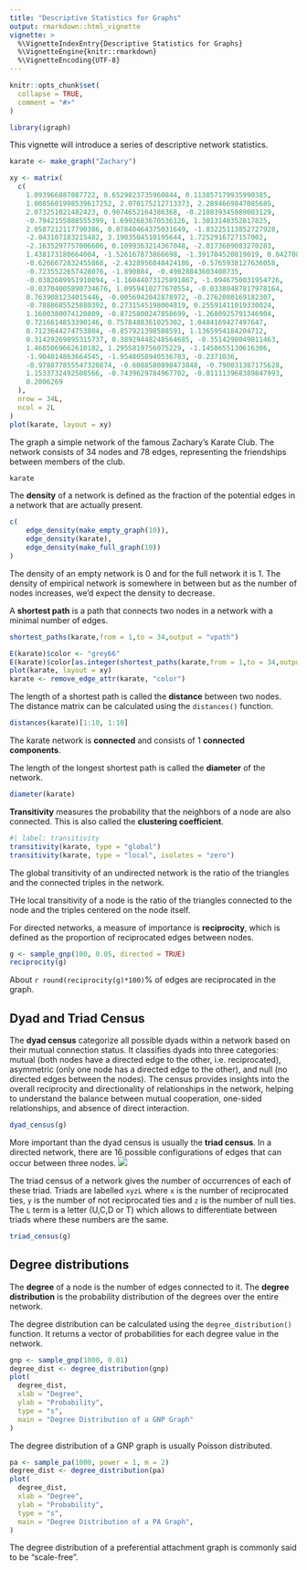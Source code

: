 ```yaml
---
title: "Descriptive Statistics for Graphs"
output: rmarkdown::html_vignette
vignette: >
  %\VignetteIndexEntry{Descriptive Statistics for Graphs}
  %\VignetteEngine{knitr::rmarkdown}
  %\VignetteEncoding{UTF-8}
---
```


```r
knitr::opts_chunk$set(
  collapse = TRUE,
  comment = "#>"
)
```

```r
library(igraph)
```

This vignette will introduce a series of descriptive network statistics.

```r
karate <- make_graph("Zachary")
```

```r
xy <- matrix(
  c(
    1.093966887087722, 0.6529823735960844, 0.113857179935990385,
    1.0085601998539617252, 2.070175212713373, 2.2894669847085685,
    2.073251021482423, 0.9074652164386368, -0.218839345089003129,
    -0.7942155888555399, 1.6992683670536126, 1.3013148352817825,
    2.0587212117790386, 0.07840464375031649, -1.83225113852727928,
    -2.043107183215482, 3.1903504510195644, 1.7252916727157002,
    -2.1635297757006606, 0.1099363214367048, -2.0173609083270283,
    1.438173180664004, -1.526167873866698, -1.391704520819019, 0.0427082625044537,
    -0.6266672832455868, -2.4328956848424186, -0.5765938127636058,
    -0.7235522657428076, -1.890884, -0.49828843603408735,
    -0.0382689951910894, -1.16044073125891867, -1.0946750031954726,
    -0.03704005890734676, 1.0959410277670554, -0.03380487817978164,
    0.7639081234015446, -0.0056942042878972, -0.2762080169182307,
    -0.7888685525880392, 0.2731545198004819, 0.25591411019330024,
    1.1600380074120809, -0.8725800247858699, -1.2680925791346904,
    0.7216614853390146, 0.7578488361025302, 1.0484169427497647,
    0.7123644274753804, -0.857921398588591, 1.1365954184204712,
    0.31429269895315737, 0.38929448248564685, -0.3514298049811463,
    1.4685069662610182, 1.2955819756075229, -1.1458655130616306,
    -1.904014863664545, -1.9548058940536703, -0.2371036,
    -0.978877855547320874, -0.6088580898473848, -0.790031387175628,
    1.1533732492508566, -0.7439629784967702, -0.011113968389847993,
    0.2006269
  ),
  nrow = 34L,
  ncol = 2L
)
plot(karate, layout = xy)
```
The graph a simple network of the famous Zachary's Karate Club. The network consists of 34 nodes and 78 edges, representing the friendships between members of the club.

```r
karate
```

The **density** of a network is defined as the fraction of the potential edges in a network that are actually present.
```r
c(
    edge_density(make_empty_graph(10)),
    edge_density(karate),
    edge_density(make_full_graph(10))
)
```

The density of an empty network is $0$ and for the full network it is $1$. 
The density of empirical network is somewhere in between but as the number of nodes increases, we'd expect the density to decrease.

A **shortest path** is a path that connects two nodes in a network with a minimal number of edges. 
```r
shortest_paths(karate,from = 1,to = 34,output = "vpath")
```

```r
E(karate)$color <- "grey66"
E(karate)$color[as.integer(shortest_paths(karate,from = 1,to = 34,output = "epath")$epath[[1]])] <- "red"
plot(karate, layout = xy)
karate <- remove_edge_attr(karate, "color")
```

The length of a shortest path is called the **distance** between two nodes. The distance matrix can be calculated using the `distances()` function.

```r
distances(karate)[1:10, 1:10]
```

The karate network is **connected** and consists of $1$ **connected components**. 

The length of the longest shortest path is called the **diameter** of the network.
```r
diameter(karate)
```

**Transitivity** measures the probability that the neighbors of a node are also connected. This is also called the **clustering coefficient**.  
```r
#| label: transitivity
transitivity(karate, type = "global")
transitivity(karate, type = "local", isolates = "zero")
```
The global transitivity of an undirected network is the ratio of the triangles and the connected triples in the network.

THe local transitivity of a node is the ratio of the triangles connected to the node and the triples centered on the node itself.

For directed networks, a measure of importance is **reciprocity**, which is defined as the proportion of reciprocated edges between nodes.

```r
g <- sample_gnp(100, 0.05, directed = TRUE)
reciprocity(g)
```

About `r round(reciprocity(g)*100)`% of edges are reciprocated in the graph. 

## Dyad and Triad Census

The **dyad census** categorize all possible dyads within a network based on their mutual connection status. It classifies dyads into three categories: mutual (both nodes have a directed edge to the other, i.e. reciprocated), asymmetric (only one node has a directed edge to the other), and null (no directed edges between the nodes). The census provides insights into the overall reciprocity and directionality of relationships in the network, helping to understand the balance between mutual cooperation, one-sided relationships, and absence of direct interaction.

```r
dyad_census(g)
```

More important than the dyad census is usually the **triad census**.
In a directed network, there are 16 possible configurations of edges that can occur between three nodes. 
![](triad_census.jpg)

The triad census of a network gives the number of occurrences of each of these triad. Triads are labelled `xyzL` where `x` is the number of reciprocated ties, `y` is the number of not reciprocated ties and `z` is the number of null ties. The `L` term is a letter (U,C,D or T) which allows to differentiate between triads where these numbers are the same. 

```r
triad_census(g)
```

## Degree distributions

The **degree** of a node is the number of edges connected to it. The **degree distribution** is the probability distribution of the degrees over the entire network. 

The degree distribution can be calculated using the `degree_distribution()` function. It returns a vector of probabilities for each degree value in the network.
```r
gnp <- sample_gnp(1000, 0.01)
degree_dist <- degree_distribution(gnp)
plot(
  degree_dist,
  xlab = "Degree",
  ylab = "Probability",
  type = "s",
  main = "Degree Distribution of a GNP Graph"
)
```

The degree distribution of a GNP graph is usually Poisson distributed.

```r
pa <- sample_pa(1000, power = 1, m = 2)
degree_dist <- degree_distribution(pa)
plot(
  degree_dist,
  xlab = "Degree",
  ylab = "Probability",
  type = "s",
  main = "Degree Distribution of a PA Graph",
)
```

The degree distribution of a preferential attachment graph is commonly said to be "scale-free".

